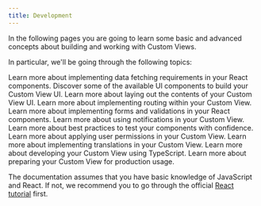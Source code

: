 ```yaml
---
title: Development
---
```


In the following pages you are going to learn some basic and advanced concepts about building and working with Custom Views.

In particular, we'll be going through the following topics:

<Cards smallTitle clickable>
  <Card
    title="Data Fetching"
    href="/development/data-fetching"
  >
    Learn more about implementing data fetching requirements in your React components.
  </Card>
  <Card
    title="UI Components"
    href="/development/ui-components"
  >
    Discover some of the available UI components to build your Custom View UI.
  </Card>
  <Card
      title="Page Content Layouts"
      href="/development/page-content-layouts"
    >
    Learn more about laying out the contents of your Custom View UI.
  </Card>
  <Card
      title="Routing"
      href="/development/routing"
    >
    Learn more about implementing routing within your Custom View.
  </Card>
  <Card
      title="Forms"
      href="/development/forms"
    >
    Learn more about implementing forms and validations in your React components.
  </Card>
  <Card
    title="Notifications"
    href="/development/notifications"
  >
    Learn more about using notifications in your Custom View.
  </Card>
  <Card
    title="Testing"
    href="/development/testing"
  >
    Learn more about best practices to test your components with confidence.
  </Card>
  <Card
    title="Permissions"
    href="/development/permissions"
  >
    Learn more about applying user permissions in your Custom View.
  </Card>
  <Card
    title="Translations"
    href="/development/translations"
  >
    Learn more about implementing translations in your Custom View.
  </Card>
  <Card
    title="Adding TypeScript"
    href="/development/adding-typescript"
  >
    Learn more about developing your Custom View using TypeScript.
  </Card>
  <Card
    title="Going to Production"
    href="/development/going-to-production"
  >
    Learn more about preparing your Custom View for production usage.
  </Card>
</Cards>

<Info>

The documentation assumes that you have basic knowledge of JavaScript and React. If not, we recommend you to go through the official [React tutorial](https://reactjs.org/tutorial/tutorial.html) first.

</Info>
